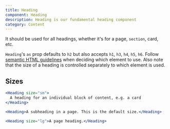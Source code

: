 ```yaml
---
title: Heading
component: Heading
description: Heading is our fundamental heading component
category: Content
---
```


It should be used for all headings, whether it's for a page, `section`, card, etc.

`Heading`'s `as` prop defaults to `h2` but also accepts `h1`, `h3`, `h4`, `h5`, `h6`.
Follow [semantic HTML guidelines](https://webaim.org/techniques/semanticstructure/) when deciding which element to use. Also note that the size of a heading is controlled
separately to which element is used.

## Sizes

```jsx preview
<Heading size="sm">
  A heading for an individual block of content, e.g. a card
</Heading>
```

```jsx preview
<Heading>A subheading in a page. This is the default size.</Heading>
```

```jsx preview
<Heading size="lg">A page heading.</Heading>
```
